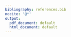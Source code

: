```yaml
---
bibliography: references.bib
nocite: '@*'
output:
  pdf_document: default
  html_document: default
---
```


